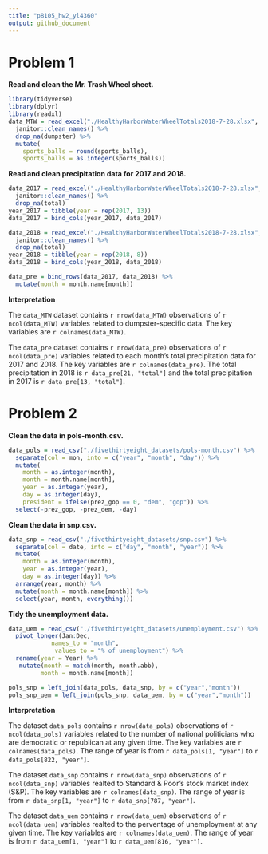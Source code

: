 ```yaml
---
title: "p8105_hw2_yl4360"
output: github_document
---
```


# Problem 1

**Read and clean the Mr. Trash Wheel sheet.**

```r
library(tidyverse)
library(dplyr)
library(readxl)
data_MTW = read_excel("./HealthyHarborWaterWheelTotals2018-7-28.xlsx", sheet = "Mr. Trash Wheel", range = "A2:N338") %>% 
  janitor::clean_names() %>% 
  drop_na(dumpster) %>% 
  mutate(
    sports_balls = round(sports_balls),
    sports_balls = as.integer(sports_balls))
```

**Read and clean precipitation data for 2017 and 2018.**

```r
data_2017 = read_excel("./HealthyHarborWaterWheelTotals2018-7-28.xlsx", sheet = "2017 Precipitation", range = "A2:B15") %>% 
  janitor::clean_names() %>% 
  drop_na(total)
year_2017 = tibble(year = rep(2017, 13))
data_2017 = bind_cols(year_2017, data_2017)

data_2018 = read_excel("./HealthyHarborWaterWheelTotals2018-7-28.xlsx", sheet = "2018 Precipitation", range = "A2:B15") %>% 
  janitor::clean_names() %>% 
  drop_na(total)
year_2018 = tibble(year = rep(2018, 8))
data_2018 = bind_cols(year_2018, data_2018)

data_pre = bind_rows(data_2017, data_2018) %>% 
  mutate(month = month.name[month])

```

**Interpretation**

The `data_MTW` dataset contains `r nrow(data_MTW)` observations of `r ncol(data_MTW)` variables related to dumpster-specific data. The key variables are `r colnames(data_MTW)`.

The `data_pre` dataset contains `r nrow(data_pre)` observations of `r ncol(data_pre)` variables related to each month's total precipitation data for 2017 and 2018. The key variables are `r colnames(data_pre)`. The total precipitation in 2018 is `r data_pre[21, "total"]` and the total precipitation in 2017 is `r data_pre[13, "total"]`.

# Problem 2

**Clean the data in pols-month.csv.**

```r
data_pols = read_csv("./fivethirtyeight_datasets/pols-month.csv") %>% 
  separate(col = mon, into = c("year", "month", "day")) %>% 
  mutate(
    month = as.integer(month), 
    month = month.name[month],
    year = as.integer(year),
    day = as.integer(day),
    president = ifelse(prez_gop == 0, "dem", "gop")) %>% 
  select(-prez_gop, -prez_dem, -day)
```

**Clean the data in snp.csv.**

```r
data_snp = read_csv("./fivethirtyeight_datasets/snp.csv") %>% 
  separate(col = date, into = c("day", "month", "year")) %>% 
  mutate(
    month = as.integer(month),
    year = as.integer(year),
    day = as.integer(day)) %>% 
  arrange(year, month) %>% 
  mutate(month = month.name[month]) %>% 
  select(year, month, everything())
```

**Tidy the unemployment data.**

```r
data_uem = read_csv("./fivethirtyeight_datasets/unemployment.csv") %>% 
  pivot_longer(Jan:Dec, 
            names_to = "month",
             values_to = "% of unemployment") %>% 
  rename(year = Year) %>% 
   mutate(month = match(month, month.abb),
         month = month.name[month])

pols_snp = left_join(data_pols, data_snp, by = c("year","month")) 
pols_snp_uem = left_join(pols_snp, data_uem, by = c("year","month"))
```

**Interpretation**

The dataset `data_pols` contains `r nrow(data_pols)` observations of `r ncol(data_pols)` variables related to the number of national politicians who are democratic or republican at any given time. The key variables are `r colnames(data_pols)`. The range of year is from `r data_pols[1, "year"]` to `r data_pols[822, "year"]`.

The dataset `data_snp` contains `r nrow(data_snp)` observations of `r ncol(data_snp)` variables realted to  Standard & Poor’s stock market index (S&P). The key variables are `r colnames(data_snp)`. The range of year is from `r data_snp[1, "year"]` to `r data_snp[787, "year"]`.

The dataset `data_uem` contains `r nrow(data_uem)` observations of `r ncol(data_uem)` variables realted to  the perventage of unemployment at any given time. The key variables are `r colnames(data_uem)`. The range of year is from `r data_uem[1, "year"]` to `r data_uem[816, "year"]`.